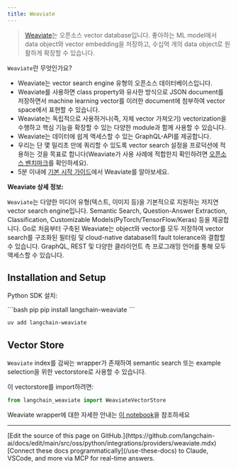 ```yaml
---
title: Weaviate
---
```


>[Weaviate](https://weaviate.io/)는 오픈소스 vector database입니다. 좋아하는 ML model에서 data object와 vector embedding을 저장하고,
>수십억 개의 data object로 원활하게 확장할 수 있습니다.


`Weaviate`란 무엇인가요?
- Weaviate는 vector search engine 유형의 오픈소스 데이터베이스입니다.
- Weaviate를 사용하면 class property와 유사한 방식으로 JSON document를 저장하면서 machine learning vector를 이러한 document에 첨부하여 vector space에서 표현할 수 있습니다.
- Weaviate는 독립적으로 사용하거나(즉, 자체 vector 가져오기) vectorization을 수행하고 핵심 기능을 확장할 수 있는 다양한 module과 함께 사용할 수 있습니다.
- Weaviate는 데이터에 쉽게 액세스할 수 있는 GraphQL-API를 제공합니다.
- 우리는 단 몇 밀리초 만에 쿼리할 수 있도록 vector search 설정을 프로덕션에 적용하는 것을 목표로 합니다(Weaviate가 사용 사례에 적합한지 확인하려면 [오픈소스 벤치마크](https://weaviate.io/developers/weaviate/current/benchmarks/)를 확인하세요).
- 5분 이내에 [기본 시작 가이드](https://weaviate.io/developers/weaviate/current/core-knowledge/basics.html)에서 Weaviate를 알아보세요.

**Weaviate 상세 정보:**

`Weaviate`는 다양한 미디어 유형(텍스트, 이미지 등)을 기본적으로 지원하는 저지연 vector search engine입니다. Semantic Search, Question-Answer Extraction, Classification, Customizable Models(PyTorch/TensorFlow/Keras) 등을 제공합니다. Go로 처음부터 구축된 Weaviate는 object와 vector를 모두 저장하여 vector search를 구조화된 필터링 및 cloud-native database의 fault tolerance와 결합할 수 있습니다. GraphQL, REST 및 다양한 클라이언트 측 프로그래밍 언어를 통해 모두 액세스할 수 있습니다.

## Installation and Setup

Python SDK 설치:

<CodeGroup>
```bash pip
pip install langchain-weaviate
```

```bash uv
uv add langchain-weaviate
```
</CodeGroup>


## Vector Store

`Weaviate` index를 감싸는 wrapper가 존재하여 semantic search 또는 example selection을 위한 vectorstore로 사용할 수 있습니다.

이 vectorstore를 import하려면:
```python
from langchain_weaviate import WeaviateVectorStore
```

Weaviate wrapper에 대한 자세한 안내는 [이 notebook](/oss/python/integrations/vectorstores/weaviate)을 참조하세요

---

<Callout icon="pen-to-square" iconType="regular">
    [Edit the source of this page on GitHub.](https://github.com/langchain-ai/docs/edit/main/src/oss/python/integrations/providers/weaviate.mdx)
</Callout>
<Tip icon="terminal" iconType="regular">
    [Connect these docs programmatically](/use-these-docs) to Claude, VSCode, and more via MCP for    real-time answers.
</Tip>
